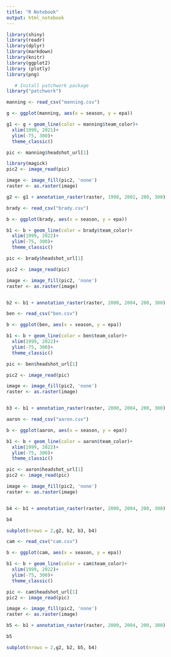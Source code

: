 ```yaml
---
title: "R Notebook"
output: html_notebook
---
```




```r
library(shiny)
library(readr)
library(dplyr)
library(markdown)
library(knitr)
library(ggplot2)
library (plotly)
library(png)
```

```r

   # Install patchwork package
library("patchwork")  

manning <- read_csv("manning.csv")

g <- ggplot(manning, aes(x = season, y = epa))

g1 <- g + geom_line(color = manning$team_color)+
  xlim(1999, 2021)+
  ylim(-75, 300)+
  theme_classic()

pic <- manning$headshot_url[1]

library(magick)
pic2 <- image_read(pic)

image <- image_fill(pic2, 'none')
raster <- as.raster(image)

g2 <- g1 + annotation_raster(raster, 1998, 2002, 200, 300)
```


```r
brady <- read_csv("brady.csv")

b <- ggplot(brady, aes(x = season, y = epa))

b1 <- b + geom_line(color = brady$team_color)+
  xlim(1999, 2022)+
  ylim(-75, 300)+
  theme_classic()

pic <- brady$headshot_url[1]

pic2 <- image_read(pic)

image <- image_fill(pic2, 'none')
raster <- as.raster(image)


b2 <- b1 + annotation_raster(raster, 2000, 2004, 200, 300)
```



```r
ben <- read_csv("ben.csv")

b <- ggplot(ben, aes(x = season, y = epa))

b1 <- b + geom_line(color = ben$team_color)+
  xlim(1999, 2022)+
  ylim(-75, 300)+
  theme_classic()

pic <- ben$headshot_url[1]

pic2 <- image_read(pic)

image <- image_fill(pic2, 'none')
raster <- as.raster(image)


b3 <- b1 + annotation_raster(raster, 2000, 2004, 200, 300)
```

```r
aaron <- read_csv("aaron.csv")

b <- ggplot(aaron, aes(x = season, y = epa))

b1 <- b + geom_line(color = aaron$team_color)+
  xlim(1999, 2022)+
  ylim(-75, 300)+
  theme_classic()

pic <- aaron$headshot_url[1]
pic2 <- image_read(pic)

image <- image_fill(pic2, 'none')
raster <- as.raster(image)


b4 <- b1 + annotation_raster(raster, 2000, 2004, 200, 300)

b4

subplot(nrows = 2,g2, b2, b3, b4)
```

```r
cam <- read_csv("cam.csv")

b <- ggplot(cam, aes(x = season, y = epa))

b1 <- b + geom_line(color = cam$team_color)+
  xlim(1999, 2022)+
  ylim(-75, 300)+
  theme_classic()

pic <- cam$headshot_url[1]
pic2 <- image_read(pic)

image <- image_fill(pic2, 'none')
raster <- as.raster(image)

b5 <- b1 + annotation_raster(raster, 2000, 2004, 200, 300)

b5

subplot(nrows = 2,g2, b2, b5, b4)
```